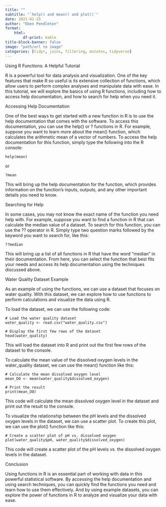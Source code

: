 ---
title: ""
subtitle: "`help() and mean() and plot()`"
date: 2021-01-25
author: "Eben Pendleton"
format:
    html:
        df-print: kable
title-block-banner: false
image: "path/url to image"
categories: [tidyr, joins, filtering, mutates, tidyverse]
---

Using R Functions: A Helpful Tutorial

R is a powerful tool for data analysis and visualization. One of the key features that make R so useful is its extensive collection of functions, which allow users to perform complex analyses and manipulate data with ease. In this tutorial, we will explore the basics of using R functions, including how to access help documentation, and how to search for help when you need it.

Accessing Help Documentation

One of the best ways to get started with a new function in R is to use the help documentation that comes with the software. To access this documentation, you can use the help() or ? functions in R. For example, suppose you want to learn more about the mean() function, which calculates the arithmetic mean of a vector of numbers. To access the help documentation for this function, simply type the following into the R console:

```
help(mean)
```

or

```
?mean
```

This will bring up the help documentation for the function, which provides information on the function's inputs, outputs, and any other important details you need to know.

Searching for Help

In some cases, you may not know the exact name of the function you need help with. For example, suppose you want to find a function in R that can calculate the median value of a dataset. To search for this function, you can use the ?? operator in R. Simply type two question marks followed by the keyword you want to search for, like this:

```
??median
```

This will bring up a list of all functions in R that have the word "median" in their documentation. From here, you can select the function that best fits your needs and access its help documentation using the techniques discussed above.

Water Quality Dataset Example

As an example of using the functions, we can use a dataset that focuses on water quality. With this dataset, we can explore how to use functions to perform calculations and visualize the data using R.

To load the dataset, we can use the following code:

```
# Load the water quality dataset
water_quality <- read.csv("water_quality.csv")

# Display the first few rows of the dataset
head(water_quality)
```

This will load the dataset into R and print out the first few rows of the dataset to the console.

To calculate the mean value of the dissolved oxygen levels in the water_quality dataset, we can use the mean() function like this:

```
# Calculate the mean dissolved oxygen level
mean_DO <- mean(water_quality$dissolved_oxygen)

# Print the result
print(mean_DO)
```

This code will calculate the mean dissolved oxygen level in the dataset and print out the result to the console.

To visualize the relationship between the pH levels and the dissolved oxygen levels in the dataset, we can use a scatter plot. To create this plot, we can use the plot() function like this:

```
# Create a scatter plot of pH vs. dissolved oxygen
plot(water_quality$pH, water_quality$dissolved_oxygen)
```

This code will create a scatter plot of the pH levels vs. the dissolved oxygen levels in the dataset.

Conclusion

Using functions in R is an essential part of working with data in this powerful statistical software. By accessing the help documentation and using search techniques, you can quickly find the functions you need and learn how to use them effectively. And by using example datasets, you can explore the power of functions in R to analyze and visualize your data with ease.